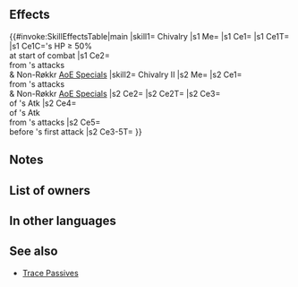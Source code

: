 {{Passive
|type=B
|name=Chivalry
|exclusive=1
|canUseWeapon={{WeaponList|All}}
|canUseMove={{MoveList|All}}
|properties=random_owner
|1name=Chivalry
|1tagid=SID_騎士道
|1cost=300
|1effect=Enables【Canto (Rem. +1)】.<br><br>At start of combat, if foe's HP ≥ 50%, inflicts Atk/Spd/Def-5 on foe during combat. Reduces damage from attacks during combat and from area-of-effect Specials (excluding Røkkr area-of-effect Specials) by percentage = 50% of foe's HP at start of combat. (Example: if foe's HP = 75%, damage is reduced by 37%.)<br><br>【Canto (Rem. +1)】<br>After an attack, Assist skill, or structure destruction, unit can move again.<br><br>The distance of the movement is the remaining movement the unit had before the actions listed above+1 (If unit used a movement skill that warps them, the remainder is 0).<br><br>(Unit moves according to movement type. Once per turn. Cannot attack or assist. Only highest value applied. Does not stack. After moving, if a skill that grants another action would be triggered (like with Galeforce), Canto will trigger after the granted action. Unit's base movement has no effect on movement granted. Cannot warp (using skills like Wings of Mercy) a distance greater than unit would be able to move with normal Canto movement.)
|1required=-
|1next=-
|2name=Chivalry II
|2tagid=SID_騎士道・承
|2effect=Enables【Canto (Rem. +1; Min ２)】.<br><br>Reduces damage from attacks during combat and from area-of-effect Specials by 50% (excluding Røkkr area-of-effect Specials).<br><br>Inflicts Atk/Spd/Def-5 on foe, deals damage = X% of unit's Atk (excluding area-of-effect Specials), reduces damage from foe's attacks by X% of unit's Atk (excluding area-of-effect Specials; if foe's HP ≥ 50% at start of combat, X = 25; otherwise, X = 15), and grants Special cooldown count-Y to unit before unit's first attack during combat (Y = number of spaces from start position to end position of whoever initiated combat, max 3; if foe's HP ≥ 75% at start of combat, however, value is treated as 3).<br><br>【Canto (Rem. +1; Min ２)】<br>After an attack, Assist skill, or structure destruction, unit can move spaces = any movement not already used that turn +1 (min ２; if unit used a movement skill that warped them, unit can move ２ space(s)).<br><br>(Unit moves according to movement type. Once per turn. Cannot attack or assist. Only highest value applied. Does not stack. After moving, if a skill that grants another action would be triggered (like with Galeforce), Canto will trigger after the granted action. Unit's base movement has no effect on movement granted. Cannot warp (using skills like Wings of Mercy) a distance greater than unit would be able to move with normal Canto movement.)
|2cost=300
|properties2=
}}
==Effects==
{{#invoke:SkillEffectsTable|main
|skill1={{Si|Chivalry}} Chivalry
|s1 Me={{Eft|Canto|Rem. +1}}
|s1 Ce1={{Eft|Temporary debuffs|Atk/Spd/Def|5}}
|s1 Ce1T={{Tgt|Foe}}
|s1 Ce1C={{Tgt|Foe}}'s HP ≥ 50%<br>at start of combat
|s1 Ce2={{Eft|Damage Reduction|50% of {{Tgt|Foe}}'s HP%}}<br>from {{Tgt|Foe}}'s attacks<br>& Non-Røkkr [[AoE Specials]]
|skill2={{Si|Chivalry II}} Chivalry II
|s2 Me={{Eft|Canto|Rem. +1; Min 2}}
|s2 Ce1={{Eft|Damage Reduction|50%}}<br>from {{Tgt|Foe}}'s attacks<br>& Non-Røkkr [[AoE Specials]]
|s2 Ce2={{Eft|Temporary debuffs|Atk/Spd/Def|5}}
|s2 Ce2T={{Tgt|Foe}}
|s2 Ce3={{Eft|Damage Boost|(25% if {{Tgt|Foe}}'s HP ≥ 50%<br>at start of combat; else 15%)}}<br>of {{Tgt|Unit}}'s Atk
|s2 Ce4={{Eft|Damage Reduction|(25% if {{Tgt|Foe}}'s HP ≥ 50%<br>at start of combat; else 15%)}}<br>of {{Tgt|Unit}}'s Atk<br>from {{Tgt|Foe}}'s attacks
|s2 Ce5={{Eft|Reduce Cooldown|spaces initiator moved|max=3*}}<br>before {{Tgt|Unit}}'s first attack
|s2 Ce3-5T={{Tgt|Unit}}
}}
<b>{{Hatnote|* If {{Tgt|Foe}}'s HP ≥ 75%<br>at start of combat, value is treated as max.}}</b>

==Notes==
{{Canto|Rem. +1}}
{{Temporary debuffs}}
{{DamagePercentageReduction}}
{{AoEDamageReduction}}
{{Canto|Rem. +1; Min 2|name=Chivalry II}}
{{AtkDamageBoost|name=Chivalry II}}
{{FlatDamageReduction}}
{{CombatCooldownCount|-X (max: 3)|name=Chivalry II}}
{{SpacesFromStarttoEnd|name=Chivalry II}}

==List of owners==
{{Skill Hero List}}
==In other languages==
{{OtherLanguages
|japanese=騎士道
|german=Ritterlichkeit
|spanishEU=Caballerosidad
|spanishLA=Caballerosidad
|french=Chevalerie
|italian=Galanteria
|chineseTW=騎士精神
|portuguese=Cavalheirismo
}}
==See also==
{{See also skills|cond=(Description LIKE '%reduces damage from foe_s attacks by %\% of unit_s Atk%' AND Description NOT LIKE '%reduces damage%next attack%of unit_s Atk%' OR Description LIKE '%reduces damage%=%of foe_s HP at start of combat%' OR Description LIKE '%foe_s HP ≥% at start of combat, _ = %') AND Exclusive='1'}}
* [[Trace Passives]]
{{Passives Navbox|B}}